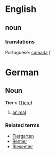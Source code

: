 =English=
==noun==
===translations===
Portuguese: [[camada]] ''f''

=German=
==Noun==
'''Tier''' ''n'' ([[Tiere]])

# [[animal]]

===Related terms===
*[[Tiergarten]]
*[[Rentier]]
*[[Riesentier]]